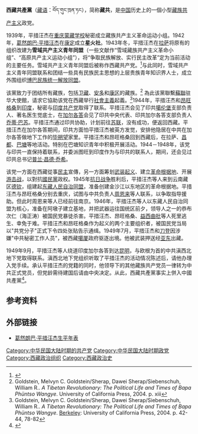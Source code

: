 {{not|中国共产党西藏自治区委员会}}
{{Infobox political party
| native_name = 
| name = 雪域共产主义青年同盟
| logo = 
| colorcode = #FF0000
| leader = [[葛然朗巴·平措汪杰|葛然朗巴·平措汪杰]]
| founded = 1942年
| dissolved = 1949年9月
| merged = [[中国共产党|中国共产党]]
| ideology = [[共产主义|共产主义]]<br>[[社会主义|社会主义]]<br>[[马克思列宁主义|马克思列宁主义]]<br>[[左翼民族主义|左翼民族主义]]<br>[[中国统一|中国统一]]
| country = 中华民国
| position = [[左翼|左翼]]
}}
{{共产党}}
'''西藏共產黨'''（[[藏语|藏语]]：བོད་གུང་ཁྲན་ཏང），简称'''藏共'''，是[[中国|中国]]历史上的一個小型[[藏族|藏族]][[共产主义|共产主义]]政党。

1939年，平措汪杰在[[重庆|重庆]][[蒙藏学校|蒙藏学校]]秘密成立藏族共产主义革命运动小组。1942年，[[葛然朗巴·平措汪杰|葛然朗巴·平措汪杰]]在[[康定市|康定]]成立'''星火社'''。1943年冬，平措汪杰在[[拉萨|拉萨]]将原有的组织改建为'''雪域共产主义青年同盟'''（一些文献作“雪域藏族共产主义革命小组”、“高原共产主义运动小组”），将“争取民族解放、实行民主改革”定为当前活动的主要任务。雪域共产主义青年同盟后被称作西藏共产党。<ref> {{Cite book | author = 平措汪杰 | title = 应达赖喇嘛派来的代表团要求我与他们谈话纪要  | language = 中文}} </ref>与此同时，雪域共产主义青年同盟联系和团结一些具有民族民主思想的上层贵族青年知识界人士，成立外围组织[[博巴民族统一解放同盟|博巴民族统一解放同盟]]。

该黨致力于团结所有藏族，包括[[卫藏|卫藏]]、[[安多|安多]]和[[康区|康区]]的藏族。<ref>Goldstein, Melvyn C. Goldstein/Sherap, Dawei Sherap/Siebenschuh, William R.. ''A Tibetan Revolutionary: The Political Life and Times of Bapa Phüntso Wangye''. University of California Press, 2004. p. xiii</ref> 為此该黨聯繫[[蘇聯|蘇聯]]驻华大使館，请求它協助该党在西藏举行[[社會主義|社會主義]]起義。<ref>Goldstein, Melvyn C. Goldstein/Sherap, Dawei Sherap/Siebenschuh, William R.. ''A Tibetan Revolutionary: The Political Life and Times of Bapa Phüntso Wangye''. [[University_of_California,_Berkeley|Berkeley]]: University of California Press, 2004. p. 42-44, 78-82</ref>1944年，平措汪杰和[[昂旺格桑|昂旺格桑]]到[[印度|印度]]，秘密与[[印度共产党|印度共产党]]取得了联系。平措汪杰会见了印共[[噶伦堡|噶伦堡]]支部负责人、著名医生觉底士，在[[加尔各答|加尔各答]]会见了印共中央代表、印共加尔各答支部负责人[[乔蒂·巴苏|乔蒂·巴苏]]。平措汪杰通过印共协助，计划前往[[苏联|苏联]]，没有成功，便返回西藏。平措汪杰在加尔各答期间，印共方面怕平措汪杰被英方发觉，安排他隐居在中共在加尔各答做地下工作的[[毕朔望|毕朔望]]家里。平措汪杰和昂旺格桑回到西藏后，在拉萨、[[昌都|昌都]]、[[巴塘|巴塘]]等地活动。特别在巴塘知识青年中积极开展活动。1944－1948年，该党与印共一直保持着联系，并委派图旺到印度作为与印共的联系人，期间，还会见过印共总书记[[普兰·昌德·乔希|普兰·昌德·乔希]]。

该党一方面在西藏從事[[民主|民主]]宣傳，另一方面筹划[[武装起义|武装起义]]、建立[[革命根据地|革命根据地]]、开展[[游击战|游击战]]，以對抗[[國民黨|國民黨]]政权。1945年[[抗日战争|抗日战争]]胜利后，平措汪杰等人来到云南藏区[[德钦|德钦]]，组建起[[东藏人民自治同盟|东藏人民自治同盟]]，准备创建金沙江以东地区的革命根据地。平措汪杰与昂旺格桑分别去重庆，试图与中共负责人[[周恩来|周恩来]]等人联系，以争取指导援助。但此时周恩来等人已经前往南京。1946年，平措汪杰等人以东藏人民自治同盟为核心，准备在阿墩子建立基地，并把武器运往国统区前夕，领导人之一的恭布次仁（海正涛）被国民党暴徒杀害。平措汪杰、昂旺格桑、[[益西曲批|益西曲批]]等人死里逃生、幸免于难。平措汪杰和昂旺格桑作为起义的两个主要组织者，被国民党当局以"共党分子"正式下令四处张贴告示通缉。1949年7月，平措汪杰和[[刀登|刀登]]因涉嫌"中共秘密工作人员"，被西藏[[噶厦|噶厦]]政府驱逐出境。他被武装押送经[[亚东|亚东]]出藏。

1949年9月，平措汪杰等人绕道印度加尔各答到达[[昆明|昆明]]，与欧根为首的中共滇西北地下党取得联系。滇西北地下党组织听取了平措汪杰的活动情况陈述后，请他办理入党手续。承认平措汪杰的党籍的同时，他领导下的其他藏族共产党员一律转为中共正式党员，但党龄需待建国后请由中央决定。从此，西藏共產黨事实上併入中國共產黨<ref>{{cite web |url = http://www.ucpress.edu/books/pages/9933.php |title = A Tibetan Revolutionary |accessdate = 2008-06-21 |author = Melvyn C. Goldstein |author2 = Dawei Sherap |author3 = William R. Siebenschuh |archive-date = 2008-05-31 |archive-url = https://web.archive.org/web/20080531061056/http://www.ucpress.edu/books/pages/9933.php |dead-url = yes }}</ref>。

== 参考资料 ==
{{Reflist}}

== 外部链接 ==
* [https://web.archive.org/web/20081120231310/http://people.tibetcul.com/dangdai/xyxz/200411/1293.html 葛然朗巴·平措汪杰生平年表]

[[Category:中华民国大陆时期的共产党|Category:中华民国大陆时期的共产党]]
[[Category:中华民国大陆时期政党|Category:中华民国大陆时期政党]]
[[Category:西藏政治组织|Category:西藏政治组织]]
[[Category:西藏政治史|Category:西藏政治史]]